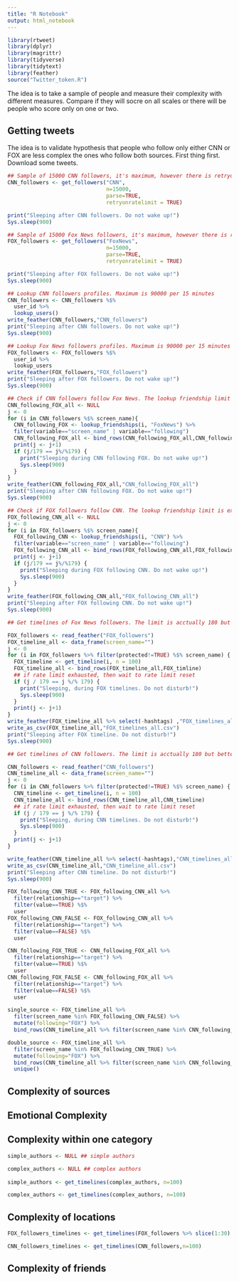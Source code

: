 ```yaml
---
title: "R Notebook"
output: html_notebook
---
```

```r
library(rtweet)
library(dplyr)
library(magrittr)
library(tidyverse)
library(tidytext)
library(feather)
source("Twitter_token.R")
```

The idea is to take a sample of people and measure their complexity with different measures. Compare if they will socre on all scales or there will be people who score only on one or two.

## Getting tweets

The idea is to validate hypothesis that people who follow only either CNN or FOX are less complex the ones who follow both sources. First thing first. Download some tweets.

```r
## Sample of 15000 CNN followers, it's maximum, however there is retryonratelimit argument
CNN_followers <- get_followers("CNN",
                               n=15000,
                               parse=TRUE,
                               retryonratelimit = TRUE)

print("Sleeping after CNN followers. Do not wake up!")
Sys.sleep(900)

## Sample of 15000 Fox News followers, it's maximum, however there is retryonratelimit argument
FOX_followers <- get_followers("FoxNews",
                               n=15000,
                               parse=TRUE,
                               retryonratelimit = TRUE)

print("Sleeping after FOX followers. Do not wake up!")
Sys.sleep(900)

## Lookup CNN followers profiles. Maximum is 90000 per 15 minutes
CNN_followers <- CNN_followers %$%
  user_id %>%
  lookup_users()
write_feather(CNN_followers,"CNN_followers")
print("Sleeping after CNN followers. Do not wake up!")
Sys.sleep(900)

## Lookup Fox News followers profiles. Maximum is 90000 per 15 minutes
FOX_followers <- FOX_followers %$%
  user_id %>%
  lookup_users
write_feather(FOX_followers,"FOX_followers")
print("Sleeping after FOX followers. Do not wake up!")
Sys.sleep(900)

## Check if CNN followers follow Fox News. The lookup friendship limit is exactly the same as app limit, so therefore I am just looking one by one. It is acctualy 180 but better safe than sorry.
CNN_following_FOX_all <- NULL
j <- 0
for (i in CNN_followers %$% screen_name){
  CNN_following_FOX <- lookup_friendships(i, "FoxNews") %>%
  filter(variable=="screen_name" | variable=="following")
  CNN_following_FOX_all <- bind_rows(CNN_following_FOX_all,CNN_following_FOX)
  print(j <- j+1)
  if (j/179 == j%/%179) {
    print("Sleeping during CNN following FOX. Do not wake up!")
    Sys.sleep(900)
  }
}
write_feather(CNN_following_FOX_all,"CNN_following_FOX_all")
print("Sleeping after CNN following FOX. Do not wake up!")
Sys.sleep(900)

## Check if FOX followers follow CNN. The lookup friendship limit is exactly the same as app limit, so therefore I am just looking one by one. It is acctualy 180 but better safe than sorry.
FOX_following_CNN_all <- NULL
j <- 0
for (i in FOX_followers %$% screen_name){
  FOX_following_CNN <- lookup_friendships(i, "CNN") %>%
  filter(variable=="screen_name" | variable=="following")
  FOX_following_CNN_all <- bind_rows(FOX_following_CNN_all,FOX_following_CNN)
  print(j <- j+1)
  if (j/179 == j%/%179) {
    print("Sleeping during FOX following CNN. Do not wake up!")
    Sys.sleep(900)
  }
}
write_feather(FOX_following_CNN_all,"FOX_following_CNN_all")
print("Sleeping after FOX following CNN. Do not wake up!")
Sys.sleep(900)

## Get timelines of Fox News followers. The limit is acctually 180 but better safe than sorry. It is so because it is app limit not timelines. In other words app can connect to Twitter only 180 times within 15 minutes

FOX_followers <- read_feather("FOX_followers")
FOX_timeline_all <- data_frame(screen_name="")
j <- 0
for (i in FOX_followers %>% filter(protected!=TRUE) %$% screen_name) {
  FOX_timeline <- get_timeline(i, n = 100)
  FOX_timeline_all <- bind_rows(FOX_timeline_all,FOX_timline)
  ## if rate limit exhausted, then wait to rate limit reset
  if (j / 179 == j %/% 179) {
    print("Sleeping, during FOX timelines. Do not disturb!")
    Sys.sleep(900)
  }
  print(j <- j+1)
}
write_feather(FOX_timeline_all %>% select(-hashtags) ,"FOX_timelines_all")
write_as_csv(FOX_timeline_all,"FOX_timelines_all.csv")
print("Sleeping after FOX timeline. Do not disturb!")
Sys.sleep(900)

## Get timelines of CNN followers. The limit is acctually 180 but better safe than sorry. It is so because it is app limit not timelines. In other words app can connect to Twitter only 180 times within 15 minutes

CNN_followers <- read_feather("CNN_followers")
CNN_timeline_all <- data_frame(screen_name="")
j <- 0
for (i in CNN_followers %>% filter(protected!=TRUE) %$% screen_name) {
  CNN_timeline <- get_timeline(i, n = 100)
  CNN_timeline_all <- bind_rows(CNN_timeline_all,CNN_timeline)
  ## if rate limit exhausted, then wait to rate limit reset
  if (j / 179 == j %/% 179) {
    print("Sleeping, during CNN timelines. Do not disturb!")
    Sys.sleep(900)
  }
  print(j <- j+1)
}

write_feather(CNN_timeline_all %>% select(-hashtags),"CNN_timelines_all")
write_as_csv(CNN_timeline_all,"CNN_timeline_all.csv")
print("Sleeping after CNN timeline. Do not disturb!")
Sys.sleep(900)
```

```r

FOX_following_CNN_TRUE <- FOX_following_CNN_all %>%
  filter(relationship=="target") %>%
  filter(value==TRUE) %$%
  user
FOX_following_CNN_FALSE <- FOX_following_CNN_all %>%
  filter(relationship=="target") %>%
  filter(value==FALSE) %$%
  user

CNN_following_FOX_TRUE <- CNN_following_FOX_all %>%
  filter(relationship=="target") %>%
  filter(value==TRUE) %$%
  user
CNN_following_FOX_FALSE <- CNN_following_FOX_all %>%
  filter(relationship=="target") %>%
  filter(value==FALSE) %$%
  user

single_source <- FOX_timeline_all %>%
  filter(screen_name %in% FOX_following_CNN_FALSE) %>%
  mutate(following="FOX") %>%
  bind_rows(CNN_timeline_all %>% filter(screen_name %in% CNN_following_FOX_FALSE) %>% mutate(following="CNN"))

double_source <- FOX_timeline_all %>%
  filter(screen_name %in% FOX_following_CNN_TRUE) %>%
  mutate(following="FOX") %>%
  bind_rows(CNN_timeline_all %>% filter(screen_name %in% CNN_following_FOX_TRUE) %>% mutate(following="CNN")) %>%
  unique()
```

## Complexity of sources



## Emotional Complexity

## Complexity within one category

```r
simple_authors <- NULL ## simple authors

complex_authors <- NULL ## complex authors
  
simple_authors <- get_timelines(complex_authors, n=100)

complex_authors <- get_timelines(complex_authors, n=100)
```

## Complexity of locations

```r
FOX_followers_timelines <- get_timelines(FOX_followers %>% slice(1:30) %$% user_id,n=10)

CNN_followers_timelines <- get_timelines(CNN_followers,n=100)

```

## Complexity of friends

```r

```

